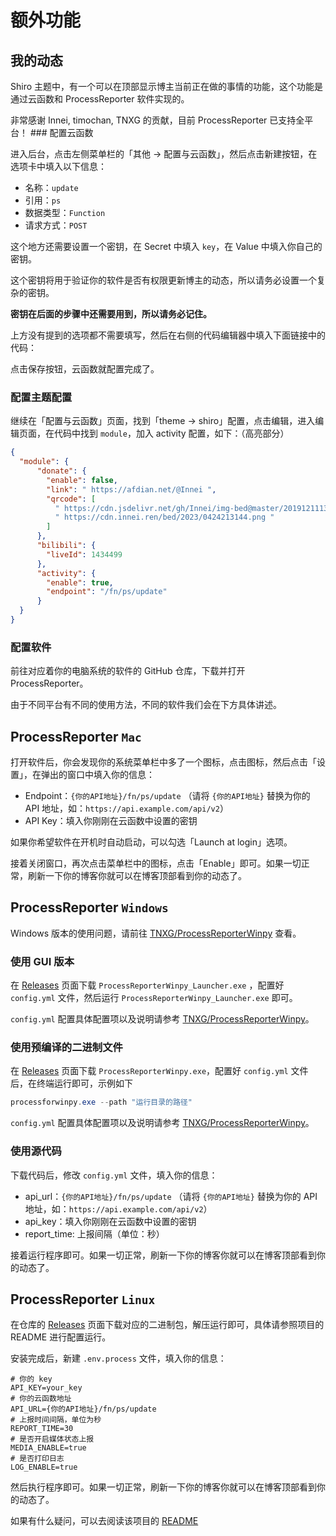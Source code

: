 # 额外功能

## 我的动态

Shiro 主题中，有一个可以在顶部显示博主当前正在做的事情的功能，这个功能是通过云函数和 ProcessReporter 软件实现的。


<ToGitHub repo="mx-space/ProcessReporterMac" />
<ToGitHub repo="TNXG/ProcessReporterWinpy" />
<ToGitHub repo="ttimochan/processforlinux" />


<Callout type="info">
非常感谢 Innei, timochan, TNXG 的贡献，目前 ProcessReporter 已支持全平台！
</Callout>

<Steps>
### 配置云函数

进入后台，点击左侧菜单栏的「其他 -> 配置与云函数」，然后点击新建按钮，在选项卡中填入以下信息：

- 名称：`update`
- 引用：`ps`
- 数据类型：`Function`
- 请求方式：`POST`

这个地方还需要设置一个密钥，在 Secret 中填入 `key`，在 Value 中填入你自己的密钥。

<Callout type="warning">
这个密钥将用于验证你的软件是否有权限更新博主的动态，所以请务必设置一个复杂的密钥。

**密钥在后面的步骤中还需要用到，所以请务必记住。**
</Callout>

上方没有提到的选项都不需要填写，然后在右侧的代码编辑器中填入下面链接中的代码：

<ToGitHub repo="https://github.com/mx-space/snippets/blob/main/shiro/functions/ps.ts" />

点击保存按钮，云函数就配置完成了。

### 配置主题配置

继续在「配置与云函数」页面，找到「theme -> shiro」配置，点击编辑，进入编辑页面，在代码中找到 `module`，加入 activity 配置，如下：（高亮部分）

```json {14,15,16,17}
{
  "module": {
      "donate": {
        "enable": false,
        "link": " https://afdian.net/@Innei ",
        "qrcode": [
          " https://cdn.jsdelivr.net/gh/Innei/img-bed@master/20191211132347.png ",
          " https://cdn.innei.ren/bed/2023/0424213144.png "
        ]
      },
      "bilibili": {
        "liveId": 1434499
      },
      "activity": {
        "enable": true,
        "endpoint": "/fn/ps/update"
      }
  }
}
```

### 配置软件

前往对应着你的电脑系统的软件的 GitHub 仓库，下载并打开 ProcessReporter。

<ToGitHub repo="mx-space/ProcessReporterMac" />
<ToGitHub repo="TNXG/ProcessReporterWinpy" />
<ToGitHub repo="ttimochan/processforlinux" />

由于不同平台有不同的使用方法，不同的软件我们会在下方具体讲述。
</Steps>

## ProcessReporter `Mac`

打开软件后，你会发现你的系统菜单栏中多了一个图标，点击图标，然后点击「设置」，在弹出的窗口中填入你的信息：

- Endpoint：`{你的API地址}/fn/ps/update` （请将 `{你的API地址}` 替换为你的 API 地址，如：`https://api.example.com/api/v2`）
- API Key：填入你刚刚在云函数中设置的密钥

如果你希望软件在开机时自动启动，可以勾选「Launch at login」选项。

接着关闭窗口，再次点击菜单栏中的图标，点击「Enable」即可。如果一切正常，刷新一下你的博客你就可以在博客顶部看到你的动态了。

## ProcessReporter `Windows`

Windows 版本的使用问题，请前往 [TNXG/ProcessReporterWinpy](https://github.com/TNXG/ProcessReporterWinpy#readme) 查看。

### 使用 GUI 版本

在 [Releases](https://github.com/TNXG/ProcessReporterWinpy/releases) 页面下载 `ProcessReporterWinpy_Launcher.exe`
，配置好 `config.yml` 文件，然后运行 `ProcessReporterWinpy_Launcher.exe` 即可。

`config.yml` 配置具体配置项以及说明请参考 [TNXG/ProcessReporterWinpy](https://github.com/TNXG/ProcessReporterWinpy#readme)。

### 使用预编译的二进制文件

在 [Releases](https://github.com/TNXG/ProcessReporterWinpy/releases) 页面下载 `ProcessReporterWinpy.exe`，配置好 `config.yml` 文件后，在终端运行即可，示例如下

```powershell
processforwinpy.exe --path "运行目录的路径"
```

`config.yml` 配置具体配置项以及说明请参考 [TNXG/ProcessReporterWinpy](https://github.com/TNXG/ProcessReporterWinpy#readme)。

### 使用源代码

下载代码后，修改 `config.yml` 文件，填入你的信息：

- api_url：`{你的API地址}/fn/ps/update` （请将 `{你的API地址}` 替换为你的 API 地址，如：`https://api.example.com/api/v2`）
- api_key：填入你刚刚在云函数中设置的密钥
- report_time: 上报间隔（单位：秒）

接着运行程序即可。如果一切正常，刷新一下你的博客你就可以在博客顶部看到你的动态了。

## ProcessReporter `Linux`

<ToGitHub repo="ttimochan/processforlinux#readme" />

在仓库的 [Releases](https://github.com/ttimochan/processforlinux/releases) 页面下载对应的二进制包，解压运行即可，具体请参照项目的 README 进行配置运行。

安装完成后，新建 `.env.process` 文件，填入你的信息：
  
```env
# 你的 key
API_KEY=your_key
# 你的云函数地址
API_URL={你的API地址}/fn/ps/update
# 上报时间间隔，单位为秒
REPORT_TIME=30
# 是否开启媒体状态上报
MEDIA_ENABLE=true 
# 是否打印日志
LOG_ENABLE=true 
```
然后执行程序即可。如果一切正常，刷新一下你的博客你就可以在博客顶部看到你的动态了。

如果有什么疑问，可以去阅读该项目的 [README](https://github.com/ttimochan/processforlinux#readme)

<style global jsx>{`
 .nextra-content pre {
     max-height: 55vh;
  }
`}</style>
